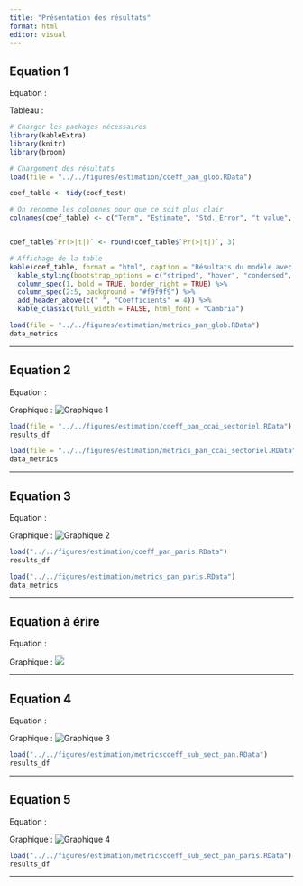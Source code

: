 ```yaml
---
title: "Présentation des résultats"
format: html
editor: visual
---
```



## Equation 1

Equation :

```{=tex}
\begin{multline}
    r_{i,t}-r_t^f=\alpha+\beta_{rm}.(r_t^m-r_t^f)+\beta_{SMB}.r_t^{SMB}+\beta_{HML}.r_t^{HML} + \beta_{RMW}.r_t^{RMW}+\beta_{CMA}.r_t^{CMA} \\ 
    +\beta_{CCI}.CCI_t + \eta_s + \eta_i+\varepsilon_{i,t}
\end{multline}
```
Tableau :

```r
# Charger les packages nécessaires
library(kableExtra)
library(knitr)
library(broom)

# Chargement des résultats
load(file = "../../figures/estimation/coeff_pan_glob.RData")

coef_table <- tidy(coef_test)

# On renomme les colonnes pour que ce soit plus clair
colnames(coef_table) <- c("Term", "Estimate", "Std. Error", "t value", "Pr(>|t|)")


coef_table$`Pr(>|t|)` <- round(coef_table$`Pr(>|t|)`, 3)

# Affichage de la table
kable(coef_table, format = "html", caption = "Résultats du modèle avec effets fixes individuels et sectoriels") %>%
  kable_styling(bootstrap_options = c("striped", "hover", "condensed", "responsive"), full_width = FALSE) %>%
  column_spec(1, bold = TRUE, border_right = TRUE) %>%
  column_spec(2:5, background = "#f9f9f9") %>%
  add_header_above(c(" ", "Coefficients" = 4)) %>%
  kable_classic(full_width = FALSE, html_font = "Cambria")
```

```r
load(file = "../../figures/estimation/metrics_pan_glob.RData")
data_metrics
```


------------------------------------------------------------------------

## Equation 2

Equation :

```{=tex}
\begin{multline}
    r_{i,t} - r_t^f = \alpha + \beta_{rm} (r_t^m - r_t^f) + \beta_{SMB} r_t^{SMB} + \beta_{HML} r_t^{HML} + \beta_{RMW} r_t^{RMW} + \beta_{CMA} r_t^{CMA} \\ 
    + \sum_{s=1}^S \beta_{CCI}^s \mathbb{1}_{i \in s} CCI_t + \eta_i + \varepsilon_{i,t}
\end{multline}
```
Graphique : ![Graphique 1](images/pan_ccai_sectoriel.png)

```r
load(file = "../../figures/estimation/coeff_pan_ccai_sectoriel.RData")
results_df
```


```r
load(file = "../../figures/estimation/metrics_pan_ccai_sectoriel.RData")
data_metrics
```


------------------------------------------------------------------------

## Equation 3

Equation :

```{=tex}
\begin{multline}    
    r_{i \in t} - r_t^f = \alpha + \beta_{rm} (r_t^m - r_t^f) + \beta_{SMB} r_t^{SMB} + \beta_{HML} r_t^{HML} + \beta_{RMW} r_t^{RMW} + \beta_{CMA} r_t^{CMA} + \beta_{CCI} CCI_t +  \\
    \mathbb{1}_{t > PA} \left( \hat{\alpha} + \hat{\beta}_{rm} (r_t^m - r_t^f) + \hat{\beta}_{SMB} r_t^{SMB} + \hat{\beta}_{HML} r_t^{HML} + \hat{\beta}_{RMW} r_t^{RMW} + \hat{\beta}_{CMA} r_t^{CMA} + \hat{\beta}_{CCI} CCI_t \right) \\
    + \eta_s + \eta_i + \varepsilon_{i,t}
\end{multline}
```
Graphique : ![Graphique 2](images/pan_paris.png)

```r
load("../../figures/estimation/coeff_pan_paris.RData")
results_df
```

```r
load("../../figures/estimation/metrics_pan_paris.RData")
data_metrics
```



------------------------------------------------------------------------

## Equation à érire

Equation :

```{=tex}
\begin{multline}    
    r_{i \in t} - r_t^f = \alpha + \beta_{rm} (r_t^m - r_t^f) + \beta_{SMB} r_t^{SMB} + \beta_{HML} r_t^{HML} + \beta_{RMW} r_t^{RMW} + \beta_{CMA} r_t^{CMA} + \sum_{s=1}^S \beta_{CCI}^s \mathbb{1}_{i \in s} CCI_t +  \\
    \mathbb{1}_{t > PA} \left( \hat{\alpha} + \hat{\beta}_{rm} (r_t^m - r_t^f) + \hat{\beta}_{SMB} r_t^{SMB} + \hat{\beta}_{HML} r_t^{HML} + \hat{\beta}_{RMW} r_t^{RMW} + \hat{\beta}_{CMA} r_t^{CMA} + \sum_{s=1}^S \hat{\beta}_{CCI}^s \mathbb{1}_{i \in s} CCI_t \right) \\
    + \eta_i + \varepsilon_{i,t}
\end{multline}
```
Graphique : ![](images/pan_paris_ccai_sect.png)



------------------------------------------------------------------------

## Equation 4

Equation :

```{=tex}
\begin{multline}    
    r_{i \in s, t} - r_t^f = \alpha + \beta_{rm}^s (r_t^m - r_t^f) + \beta_{SMB}^s r_t^{SMB} + \beta_{HML}^s r_t^{HML} + \beta_{RMW}^s r_t^{RMW} \\ 
    + \beta_{CMA}^s r_t^{CMA} + \beta_{CCI}^s CCI_t + \eta_i + \varepsilon_{i,t}
\end{multline}
```
Graphique : ![Graphique 3](images/sub_sect_pan.png)


```r
load("../../figures/estimation/metricscoeff_sub_sect_pan.RData")
results_df
```

------------------------------------------------------------------------

## Equation 5

Equation :

```{=tex}
\begin{multline}    
    r_{i \in s, t} - r_t^f = \alpha + \beta_{rm}^s (r_t^m - r_t^f) + \beta_{SMB}^s r_t^{SMB} + \beta_{HML}^s r_t^{HML} + \beta_{RMW}^s r_t^{RMW} + \beta_{CMA}^s r_t^{CMA} + \beta_{CCI}^s CCI_t +  \\
    \mathbb{1}_{t > PA} \left( \hat{\alpha} + \hat{\beta}_{rm}^s (r_t^m - r_t^f) + \hat{\beta}_{SMB}^s r_t^{SMB} + \hat{\beta}_{HML}^s r_t^{HML} + \hat{\beta}_{RMW}^s r_t^{RMW} + \hat{\beta}_{CMA}^s r_t^{CMA} + \hat{\beta}_{CCI}^s CCI_t \right) \\
    + \eta_i + \varepsilon_{i,t}
\end{multline}
```
Graphique : ![Graphique 4](images/sub_sect_pan_paris.png)

```r
load("../../figures/estimation/metricscoeff_sub_sect_pan_paris.RData")
results_df
```
------------------------------------------------------------------------
